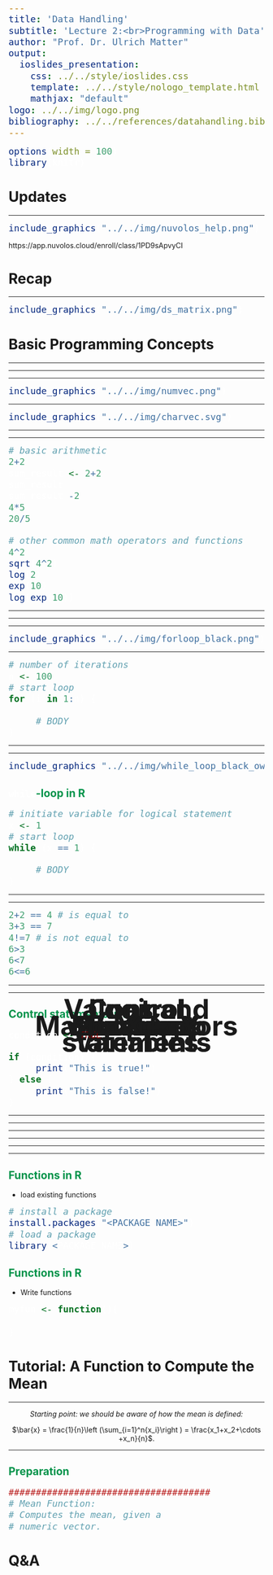```yaml
---
title: 'Data Handling'
subtitle: 'Lecture 2:<br>Programming with Data'
author: "Prof. Dr. Ulrich Matter"
output:   
  ioslides_presentation:
    css: ../../style/ioslides.css
    template: ../../style/nologo_template.html
    mathjax: "default"
logo: ../../img/logo.png
bibliography: ../../references/datahandling.bib
---
```




```r
options(width = 100)
library(knitr)
```


<style>
pre {
  font-size: 21px;
}
slides>slide.title-slide {
    background-image: url('../../../img/programming_cover.jpg');
    background-size: 100% 100%;
}

h4 {
  text-align: center;
  position: fixed;
  top: 50%;
  left: 50%;
  transform: translate(-50%, -50%);
  font-size: 40pt;
}

h2 {
  color: #02934a;
}


</style>


# Updates

---

```r
include_graphics("../../img/nuvolos_help.png")
```

https://app.nuvolos.cloud/enroll/class/1PD9sApvyCI

# Recap

<!-- ## COVID-19: Protective measures for teaching activities -->

<!-- 1. Admittance only for symptom-free persons.  -->
<!-- 2. Observe hygiene and safety measures.  -->
<!-- 3. Have an online backup solution ready.  -->
<!-- 4. Mandatory wearing of masks – except for individuals when alone in a room.  -->
<!-- 5. Attendance lists, if   wearing a mask is not possible for methodical/didactic reasons.  -->
<!-- 6. Faculty without masks must keep a distance of 1.5 m at all times when teaching. -->

<!-- ## COVID-19: Protective measures for teaching activities -->

<!-- 1. Admittance only for symptom-free persons.  -->
<!-- 2. Observe hygiene and safety measures.  -->
<!-- 3. Have an online backup solution ready.  -->
<!-- 4. Mandatory wearing of masks – except for individuals when alone in a room.  -->
<!-- 5. Attendance lists, if   wearing a mask is not possible for methodical/didactic reasons.  -->
<!-- 6. Faculty without masks must keep a distance of 1.5 m at all times when teaching. -->

<!-- *Students must also wear a mask in the classrooms, and also while sitting!* -->



---


```r
include_graphics("../../img/ds_matrix.png")
```


# Basic Programming Concepts

---

<h4>Values and Variables</h4>

---

<h4>Vectors</h4>


----

```r
include_graphics("../../img/numvec.png")
```

----

```r
include_graphics("../../img/charvec.svg")
```


---

<h4>Math operators</h4>


----


```r
# basic arithmetic
2+2
sum_result <- 2+2
sum_result
sum_result -2
4*5
20/5

# other common math operators and functions
4^2
sqrt(4^2)
log(2)
exp(10)
log(exp(10))


```


----

<h4>Loops</h4>

---

<h4>for-loop</h4>

----

```r
include_graphics("../../img/forloop_black.png")
```

---

```r
# number of iterations
n <- 100
# start loop
for (i in 1:n) {

     # BODY
}

```


---

<h4>while-loop</h4>

----




```r
include_graphics("../../img/while_loop_black_own.png")
```

## `while`-loop in R

```r
# initiate variable for logical statement
x <- 1
# start loop
while (x == 1) {

     # BODY
}

```


---

<h4>Logical statements</h4>

----

```r
2+2 == 4 # is equal to
3+3 == 7
4!=7 # is not equal to
6>3 
6<7
6<=6
```

---

<h4>Control statements</h4>

----



## Control statements in R

```r

condition <- TRUE

if (condition) {
     print("This is true!")
} else {
     print("This is false!")
}


```


---

<h4>Functions</h4>

----

---

<h4>$f:X \rightarrow Y$</h4>

----


---

<h4>$2\times X = Y$</h4>

----


## Functions in R

- load existing functions

```r
# install a package
install.packages("<PACKAGE NAME>")
# load a package
library(<PACKAGE NAME>)
```

## Functions in R

- Write functions

```r
myfun <- function(){
  
}
```



# Tutorial: A Function to Compute the Mean


---

<center>
*Starting point: we should be aware of how the mean is defined:*

$\bar{x} = \frac{1}{n}\left (\sum_{i=1}^n{x_i}\right ) = \frac{x_1+x_2+\cdots +x_n}{n}$.
</center>

---

## Preparation

```r
#####################################
# Mean Function:
# Computes the mean, given a 
# numeric vector.

```




# Q&A


<style>
slides > slide { overflow: scroll; }
slides > slide:not(.nobackground):after {
  content: '';
}


code {
  color: white;
}


pre {
  color: white;
}
</style>

<!-- ## References {.smaller} -->

